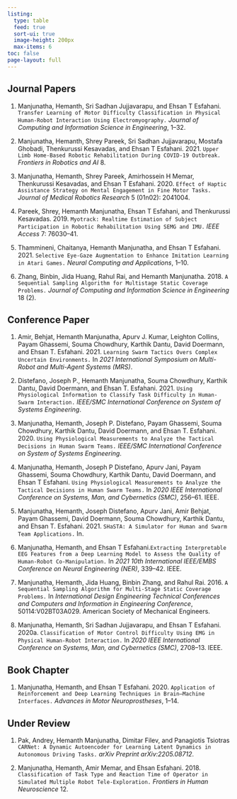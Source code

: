 ```yaml
---
listing:
  type: table
  feed: true
  sort-ui: true
  image-height: 200px
  max-items: 6
toc: false
page-layout: full
---
```


## Journal Papers

1. Manjunatha, Hemanth, Sri Sadhan Jujjavarapu, and Ehsan T Esfahani.
`Transfer Learning of Motor Difficulty Classification in
Physical Human-Robot Interaction Using Electromyography.` *Journal of
Computing and Information Science in Engineering*, 1–32.

1. Manjunatha, Hemanth, Shrey Pareek, Sri Sadhan Jujjavarapu, Mostafa
Ghobadi, Thenkurussi Kesavadas, and Ehsan T Esfahani. 2021. `Upper Limb
Home-Based Robotic Rehabilitation During COVID-19 Outbreak.` *Frontiers
in Robotics and AI* 8.

1. Manjunatha, Hemanth, Shrey Pareek, Amirhossein H Memar, Thenkurussi
Kesavadas, and Ehsan T Esfahani. 2020. `Effect of Haptic Assistance
Strategy on Mental Engagement in Fine Motor Tasks.` *Journal of Medical
Robotics Research* 5 (01n02): 2041004.

1. Pareek, Shrey, Hemanth Manjunatha, Ehsan T Esfahani, and Thenkurussi
Kesavadas. 2019. `Myotrack: Realtime Estimation of Subject Participation
in Robotic Rehabilitation Using SEMG and IMU.` *IEEE Access* 7:
76030–41.

1. Thammineni, Chaitanya, Hemanth Manjunatha, and Ehsan T Esfahani. 2021.
`Selective Eye-Gaze Augmentation to Enhance Imitation Learning in Atari
Games.` *Neural Computing and Applications*, 1–10.

1. Zhang, Binbin, Jida Huang, Rahul Rai, and Hemanth Manjunatha. 2018. `A
Sequential Sampling Algorithm for Multistage Static Coverage Problems.`
*Journal of Computing and Information Science in Engineering* 18 (2).


## Conference Paper

1. Amir, Behjat, Hemanth Manjunatha, Apurv J. Kumar, Leighton Collins,
Payam Ghassemi, Souma Chowdhury, Karthik Dantu, David Doermann, and
Ehsan T. Esfahani. 2021. `Learning Swarm Tactics Overs Complex Uncertain
Environments.` In *2021 International Symposium on Multi-Robot and
Multi-Agent Systems (MRS)*.

2. Distefano, Joseph P., Hemanth Manjunatha, Souma Chowdhury, Karthik
Dantu, David Doermann, and Ehsan T. Esfahani. 2021. `Using Physiological
Information to Classify Task Difficulty in Human-Swarm Interaction.`
*IEEE/SMC International Conference on System of Systems Engineering*.

3. Manjunatha, Hemanth, Joseph P. Distefano, Payam Ghassemi, Souma
Chowdhury, Karthik Dantu, David Doermann, and Ehsan T. Esfahani. 2020.
`Using Physiological Measurements to Analyze the Tactical Decisions in
Human Swarm Teams.` *IEEE/SMC International Conference on System of
Systems Engineering*.

4. Manjunatha, Hemanth, Joseph P Distefano, Apurv Jani, Payam Ghassemi,
Souma Chowdhury, Karthik Dantu, David Doermann, and Ehsan T Esfahani. `Using Physiological Measurements to Analyze the Tactical
Decisions in Human Swarm Teams.` In *2020 IEEE International Conference
on Systems, Man, and Cybernetics (SMC)*, 256–61. IEEE.

5. Manjunatha, Hemanth, Joseph Distefano, Apurv Jani, Amir Behjat, Payam
Ghassemi, David Doermann, Souma Chowdhury, Karthik Dantu, and Ehsan T.
Esfahani. 2021. `SHaSTA: A Simulator for Human and Swarm Team
Applications.` In.

6. Manjunatha, Hemanth, and Ehsan T Esfahani.`Extracting Interpretable EEG Features from a Deep Learning
Model to Assess the Quality of Human-Robot Co-Manipulation.` In *2021
10th International IEEE/EMBS Conference on Neural Engineering (NER)*,
339–42. IEEE.

7. Manjunatha, Hemanth, Jida Huang, Binbin Zhang, and Rahul Rai. 2016. `A
Sequential Sampling Algorithm for Multi-Stage Static Coverage Problems.`
In *International Design Engineering Technical Conferences and Computers
and Information in Engineering Conference*, 50114:V02BT03A029. American
Society of Mechanical Engineers.

8. Manjunatha, Hemanth, Sri Sadhan Jujjavarapu, and Ehsan T Esfahani.
2020a. `Classification of Motor Control Difficulty Using EMG in Physical
Human-Robot Interaction.` In *2020 IEEE International Conference on
Systems, Man, and Cybernetics (SMC)*, 2708–13. IEEE.


## Book Chapter

1. Manjunatha, Hemanth, and Ehsan T Esfahani. 2020. `Application of
Reinforcement and Deep Learning Techniques in Brain–Machine Interfaces.`
*Advances in Motor Neuroprostheses*, 1–14.

## Under Review

1. Pak, Andrey, Hemanth Manjunatha, Dimitar Filev, and Panagiotis Tsiotras `CARNet: A Dynamic Autoencoder for Learning Latent Dynamics in
Autonomous Driving Tasks.` *arXiv Preprint arXiv:2205.08712*.

1. Manjunatha, Hemanth, Amir Memar, and Ehsan Esfahani. 2018.
`Classification of Task Type and Reaction Time of Operator in Simulated
Multiple Robot Tele-Exploration.` *Frontiers in Human Neuroscience* 12.
